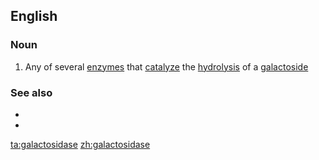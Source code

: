 ==English==

===Noun===
{{wikipedia|Galactosidases}}
{{en-noun}}

# {{lb|en|enzyme}} Any of several [[enzyme]]s that [[catalyze]] the [[hydrolysis]] of a [[galactoside]]

===See also===
* {{l|en|lactase}}
* {{l|en|melibiase}}

[[ta:galactosidase]]
[[zh:galactosidase]]